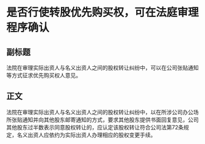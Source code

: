 # 是否行使转股优先购买权，可在法庭审理程序确认
## 副标题
法院在审理实际出资人与名义出资人之间的股权转让纠纷中，可以在公司张贴通知等方式征求优先购买权人意见。
## 正文
法院在审理实际出资人与名义出资人之间的股权转让纠纷中，以在所涉公司办公场所张贴通知并向其他股东邮寄通知的方式，要求其他股东提供书面回复意见，公司其他股东过半数表示同意股权转让的，应认定该股权转让符合公司法第72条规定，名义出资人应依约为实际出资人办理相应的股权变更手续。